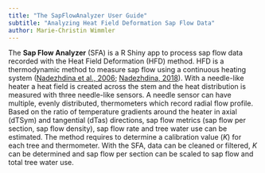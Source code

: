 ```yaml
---
title: "The SapFlowAnalyzer User Guide"
subtitle: "Analyzing Heat Field Deformation Sap Flow Data"
author: Marie-Christin Wimmler
---
```




The **Sap Flow Analyzer** (SFA) is a R Shiny app to process sap flow data recorded with the Heat Field Deformation (HFD) method. HFD is a thermodynamic method to measure sap flow using a continuous heating system ([Nadezhdina et al., 2006](https://doi.org/10.1093/treephys/26.10.1277); [Nadezhdina, 2018](https://doi.org/10.3832/ifor2381-011)). With a needle-like heater a heat field is created across the stem and the heat distribution is measured with three needle-like sensors. A needle sensor can have multiple, evenly distributed, thermometers which record radial flow profile. Based on the ratio of temperature gradients around the heater in axial (dTSym) and tangential (dTas) directions, sap flow metrics (sap flow per section, sap flow density), sap flow rate and tree water use can be estimated. The method requires to determine a calibration value (*K*) for each tree and thermometer. With the SFA, data can be cleaned or filtered, *K* can be determined and sap flow per section can be scaled to sap flow and total tree water use.

